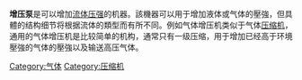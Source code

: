 {{Multiple issues|
{{Expand language|1=en|time=2021-04-15T01:32:55+00:00}}
{{Orphan|time=2021-04-15T01:35:45+00:00}}
{{Unreferenced|time=2021-04-15T01:58:59+00:00}}
}}
'''增压泵'''是可以增加[[流体|流体]][[压强|压强]]的机器。該機器可以用于增加液体或气体的壓強，但具體的结构细节将根据流体的類型而有所不同。例如气体增压机类似于气体[[压缩机|压缩机]]，通用的气体增压机是比较简单的机构，通常只有一级压缩，用于增加已经高于环境壓強的气体的壓強以及输送高压气体。

[[Category:气体|Category:气体]]
[[Category:压缩机|Category:压缩机]]